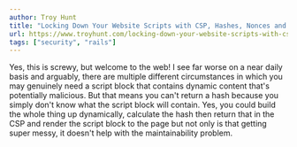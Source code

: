 ```yaml
---
author: Troy Hunt
title: "Locking Down Your Website Scripts with CSP, Hashes, Nonces and Report URI"
url: https://www.troyhunt.com/locking-down-your-website-scripts-with-csp-hashes-nonces-and-report-uri/
tags: ["security", "rails"]
---
```


Yes, this is screwy, but welcome to the web! I see far worse on a near daily basis and arguably, there are multiple different circumstances in which you may genuinely need a script block that contains dynamic content that's potentially malicious. But that means you can't return a hash because you simply don't know what the script block will contain. Yes, you could build the whole thing up dynamically, calculate the hash then return that in the CSP and render the script block to the page but not only is that getting super messy, it doesn't help with the maintainability problem.
